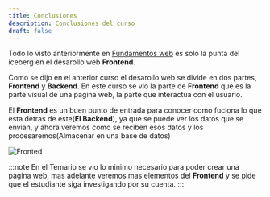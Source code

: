 ```yaml
---
title: Conclusiones
description: Conclusiones del curso
draft: false
---
```


Todo lo visto anteriormente en [Fundamentos web](/guides/01-introduccion) es solo la punta del iceberg en el desarollo web **Frontend**.

Como se dijo en el anterior curso el desarollo web se divide en dos partes, **Frontend** y **Backend**. En este curso se vio la parte de **Frontend** que es la parte visual de una pagina web, la parte que interactua con el usuario.

El **Frontend** es un buen punto de entrada para conocer como fuciona lo que esta detras de este(**El Backend**), ya que se puede ver los datos que se envian, y ahora veremos como se reciben esos datos y los procesaremos(Almacenar en una base de datos)


![Fronted](https://blog.desafiolatam.com/wp-content/uploads/2023/04/13-herramientas-para-Front-End-que-no-te-pueden-faltar-2.jpg)

:::note
En el Temario se vio lo minimo necesario para poder crear una pagina web, mas adelante veremos mas elementos del **Frontend** y se pide que el estudiante siga investigando por su cuenta.
:::